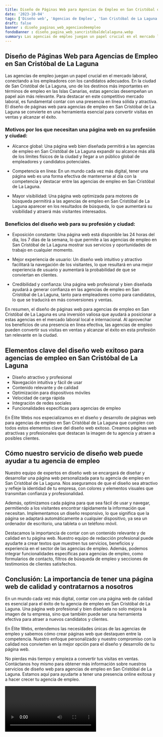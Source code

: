 ```yaml
---
title: Diseño de Páginas Web para Agencias de Empleo en San Cristóbal de La Laguna
date: '2023-10-04'
tags: ['Diseño web', 'Agencias de Empleo', 'San Cristóbal de La Laguna']
draft: false
banner : diseño_paginas_web_agenciasdeempleo
fondoBanner : diseño_pagina_web_sancristóbaldelalaguna.webp
summary: Las agencias de empleo juegan un papel crucial en el mercado laboral, conectando a los empleadores con los candidatos adecuados. En la ciudad de San Cristóbal de La Laguna, uno de los destinos más importantes en términos de empleo en las Islas Canarias, estas agencias desempeñan un papel aún más relevante. Para destacar en este competitivo mercado laboral, es fundamental contar con una presencia en línea sólida y atractiva. El diseño de páginas web para agencias de empleo en San Cristóbal de La Laguna se convierte en una herramienta esencial para convertir visitas en ventas y alcanzar el éxito.
---
```


## Diseño de Páginas Web para Agencias de Empleo en San Cristóbal de La Laguna

Las agencias de empleo juegan un papel crucial en el mercado laboral, conectando a los empleadores con los candidatos adecuados. En la ciudad de San Cristóbal de La Laguna, uno de los destinos más importantes en términos de empleo en las Islas Canarias, estas agencias desempeñan un papel aún más relevante. Para destacar en este competitivo mercado laboral, es fundamental contar con una presencia en línea sólida y atractiva. El diseño de páginas web para agencias de empleo en San Cristóbal de La Laguna se convierte en una herramienta esencial para convertir visitas en ventas y alcanzar el éxito.

### Motivos por los que necesitan una página web en su profesión y ciudad:

- Alcance global: Una página web bien diseñada permitirá a las agencias de empleo en San Cristóbal de La Laguna expandir su alcance más allá de los límites físicos de la ciudad y llegar a un público global de empleadores y candidatos potenciales.

- Competencia en línea: En un mundo cada vez más digital, tener una página web es una forma efectiva de mantenerse al día con la competencia y destacar entre las agencias de empleo en San Cristóbal de La Laguna.

- Mayor visibilidad: Una página web optimizada para motores de búsqueda permitirá a las agencias de empleo en San Cristóbal de La Laguna aparecer en los resultados de búsqueda, lo que aumentará su visibilidad y atraerá más visitantes interesados.

### Beneficios del diseño web para su profesión y ciudad:

- Exposición constante: Una página web está disponible las 24 horas del día, los 7 días de la semana, lo que permite a las agencias de empleo en San Cristóbal de La Laguna mostrar sus servicios y oportunidades de trabajo en cualquier momento.

- Mejor experiencia de usuario: Un diseño web intuitivo y atractivo facilitará la navegación de los visitantes, lo que resultará en una mejor experiencia de usuario y aumentará la probabilidad de que se conviertan en clientes.

- Credibilidad y confianza: Una página web profesional y bien diseñada ayudará a generar confianza en las agencias de empleo en San Cristóbal de La Laguna, tanto para empleadores como para candidatos, lo que se traducirá en más conversiones y ventas.

En resumen, el diseño de páginas web para agencias de empleo en San Cristóbal de La Laguna es una inversión valiosa que ayudará a posicionar a estas agencias en el mercado laboral local e internacional. Al aprovechar los beneficios de una presencia en línea efectiva, las agencias de empleo pueden convertir sus visitas en ventas y alcanzar el éxito en esta profesión tan relevante en la ciudad.

<GifSeo />

<Cta />

## Elementos clave del diseño web exitoso para agencias de empleo en San Cristóbal de La Laguna

- Diseño atractivo y profesional
- Navegación intuitiva y fácil de usar
- Contenido relevante y de calidad
- Optimización para dispositivos móviles
- Velocidad de carga rápida
- Integración de redes sociales
- Funcionalidades específicas para agencias de empleo

En Élite Webs nos especializamos en el diseño y desarrollo de páginas web para agencias de empleo en San Cristóbal de La Laguna que cumplen con todos estos elementos clave del diseño web exitoso. Creamos páginas web atractivas y profesionales que destacan la imagen de tu agencia y atraen a posibles clientes.

## Cómo nuestro servicio de diseño web puede ayudar a tu agencia de empleo

Nuestro equipo de expertos en diseño web se encargará de diseñar y desarrollar una página web personalizada para tu agencia de empleo en San Cristóbal de La Laguna. Nos aseguramos de que el diseño sea atractivo y refleje la identidad de tu empresa, con colores y elementos visuales que transmitan confianza y profesionalidad.

Además, optimizamos cada página para que sea fácil de usar y navegar, permitiendo a los visitantes encontrar rápidamente la información que necesitan. Implementamos un diseño responsivo, lo que significa que la página se adaptará automáticamente a cualquier dispositivo, ya sea un ordenador de escritorio, una tableta o un teléfono móvil.

Destacamos la importancia de contar con un contenido relevante y de calidad en tu página web. Nuestro equipo de redacción profesional puede ayudarte a crear textos que muestren tus servicios, beneficios y experiencia en el sector de las agencias de empleo. Además, podemos integrar funcionalidades específicas para agencias de empleo, como formularios de contacto, filtros de búsqueda de empleo y secciones de testimonios de clientes satisfechos.

## Conclusión: La importancia de tener una página web de calidad y contratarnos a nosotros

En un mundo cada vez más digital, contar con una página web de calidad es esencial para el éxito de tu agencia de empleo en San Cristóbal de La Laguna. Una página web profesional y bien diseñada no solo mejora la imagen de tu empresa, sino que también puede ser una herramienta efectiva para atraer a nuevos candidatos y clientes.

En Élite Webs, entendemos las necesidades únicas de las agencias de empleo y sabemos cómo crear páginas web que destaquen entre la competencia. Nuestro enfoque personalizado y nuestro compromiso con la calidad nos convierten en la mejor opción para el diseño y desarrollo de tu página web.

No pierdas más tiempo y empieza a convertir tus visitas en ventas. Contáctanos hoy mismo para obtener más información sobre nuestros servicios de diseño web para agencias de empleo en San Cristóbal de La Laguna. Estamos aquí para ayudarte a tener una presencia online exitosa y a hacer crecer tu agencia de empleo.

<Video />

<CtaBot job='Agencias de Empleo' city='San Cristóbal de La Laguna'/>

<Gmaps query='San Cristóbal de La Laguna+españa+maps' />